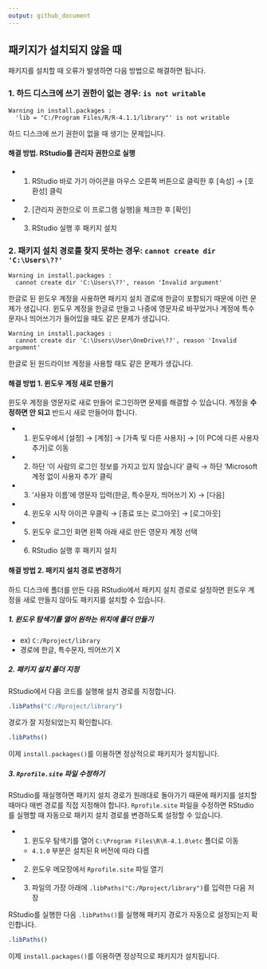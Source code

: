 ```yaml
---
output: github_document
---
```


패키지가 설치되지 않을 때
---

패키지를 설치할 때 오류가 발생하면 다음 방법으로 해결하면 됩니다.


### 1. 하드 디스크에 쓰기 권한이 없는 경우: `is not writable`

    Warning in install.packages :
      'lib = "C:/Program Files/R/R-4.1.1/library"' is not writable

하드 디스크에 쓰기 권한이 없을 때 생기는 문제입니다. 

#### 해결 방법. RStudio를 관리자 권한으로 실행

- 1. RStudio 바로 가기 아이콘을 마우스 오른쪽 버튼으로 클릭한 후 [속성] → [호환성] 클릭
- 2. [관리자 권한으로 이 프로그램 실행]을 체크한 후 [확인]
- 3. RStudio 실행 후 패키지 설치


### 2. 패키지 설치 경로를 찾지 못하는 경우: `cannot create dir 'C:\Users\??'`

    Warning in install.packages :
      cannot create dir 'C:\Users\??', reason 'Invalid argument'

한글로 된 윈도우 계정을 사용하면 패키지 설치 경로에 한글이 포함되기 때문에 이런 문제가 생깁니다. 윈도우 계정을 한글로 만들고 나중에 영문자로 바꾸었거나 계정에 특수문자나 띄어쓰기가 들어있을 때도 같은 문제가 생깁니다.

    Warning in install.packages :
      cannot create dir 'C:\Users\User\OneDrive\??', reason 'Invalid argument'

한글로 된 원드라이브 계정을 사용할 때도 같은 문제가 생깁니다.

#### 해결 방법 1. 윈도우 계정 새로 만들기

윈도우 계정을 영문자로 새로 만들어 로그인하면 문제를 해결할 수 있습니다. 계정을 **수정하면 안 되고** 반드시 새로 만들어야 합니다.

- 1. 윈도우에서 [설정] → [계정] → [가족 및 다른 사용자] → [이 PC에 다른 사용자 추가]로 이동
- 2. 하단 '이 사람의 로그인 정보를 가지고 있지 않습니다' 클릭 → 하단 'Microsoft 계정 없이 사용자 추가' 클릭
- 3. '사용자 이름'에 영문자 입력(한글, 특수문자, 띄어쓰기 X) → [다음]
- 4. 윈도우 시작 아이콘 우클릭 → [종료 또는 로그아웃] → [로그아웃]
- 5. 윈도우 로그인 화면 왼쪽 아래 새로 만든 영문자 계정 선택
- 6. RStudio 실행 후 패키지 설치


#### 해결 방법 2. 패키지 설치 경로 변경하기

하드 디스크에 폴더를 만든 다음 RStudio에서 패키지 설치 경로로 설정하면 윈도우 계정을 새로 만들지 않아도 패키지를 설치할 수 있습니다.

##### 1. 윈도우 탐색기를 열어 원하는 위치에 폴더 만들기
- ex) `C:/Rproject/library`  
- 경로에 한글, 특수문자, 띄어쓰기 X

##### 2. 패키지 설치 폴더 지정

RStudio에서 다음 코드를 실행해 설치 경로를 지정합니다.

```r
.libPaths("C:/Rproject/library")
```

경로가 잘 지정되었는지 확인합니다.

```r
.libPaths()
```
이제 `install.packages()`를 이용하면 정상적으로 패키지가 설치됩니다.


##### 3. `Rprofile.site` 파일 수정하기

RStudio를 재실행하면 패키지 설치 경로가 원래대로 돌아가기 때문에 패키지를 설치할 때마다 매번 경로를 직접 지정해야 합니다. `Rprofile.site` 파일을 수정하면 RStudio를 실행할 때 자동으로 패키지 설치 경로를 변경하도록 설정할 수 있습니다.

- 1. 윈도우 탐색기를 열어 `C:\Program Files\R\R-4.1.0\etc` 폴더로 이동
  - `4.1.0` 부분은 설치된 R 버전에 따라 다름

- 2. 윈도우 메모장에서 `Rprofile.site` 파일 열기
- 3. 파일의 가장 아래에 `.libPaths("C:/Rproject/library")`를 입력한 다음 저장

RStudio를 실행한 다음 `.libPaths()`를 실행해 패키지 경로가 자동으로 설정되는지 확인합니다.

```r
.libPaths()
```

이제 `install.packages()`를 이용하면 정상적으로 패키지가 설치됩니다.